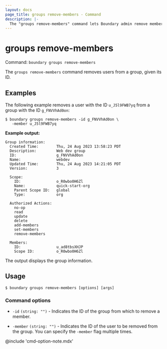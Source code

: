 ```yaml
---
layout: docs
page_title: groups remove-members - Command
description: |-
  The "groups remove-members" command lets Boundary admin remove members (users) from a group given its ID.
---
```


# groups remove-members

Command: `boundary groups remove-members`

The `groups remove-members` command removes users from a group, given its ID.

## Examples

The following example removes a user with the ID `u_J5l9FWB7yq` from a group with the ID `g_FNVVhAd0on`:

```shell-session
$ boundary groups remove-members -id g_FNVVhAd0on \
   -member u_J5l9FWB7yq
```

**Example output:**

<CodeBlockConfig hideClipboard>

```plaintext
Group information:
  Created Time:        Thu, 24 Aug 2023 13:58:23 PDT
  Description:         Web dev group
  ID:                  g_FNVVhAd0on
  Name:                webdev
  Updated Time:        Thu, 24 Aug 2023 14:21:05 PDT
  Version:             3

  Scope:
    ID:                o_R0wbo0H6Zl
    Name:              quick-start-org
    Parent Scope ID:   global
    Type:              org

  Authorized Actions:
    no-op
    read
    update
    delete
    add-members
    set-members
    remove-members

  Members:
    ID:                u_ad8tbsXHJP
    Scope ID:          o_R0wbo0H6Zl
```

</CodeBlockConfig>

The output displays the group information.

## Usage

<CodeBlockConfig hideClipboard>

```shell-session
$ boundary groups remove-members [options] [args]
```

</CodeBlockConfig>

### Command options

- `-id` `(string: "")` - Indicates the ID of the group from which to remove a member.

- `-member` `(string: "")` - Indicates the ID of the user to be removed from the group.
You can specify the `-member` flag multiple times.

@include 'cmd-option-note.mdx'
